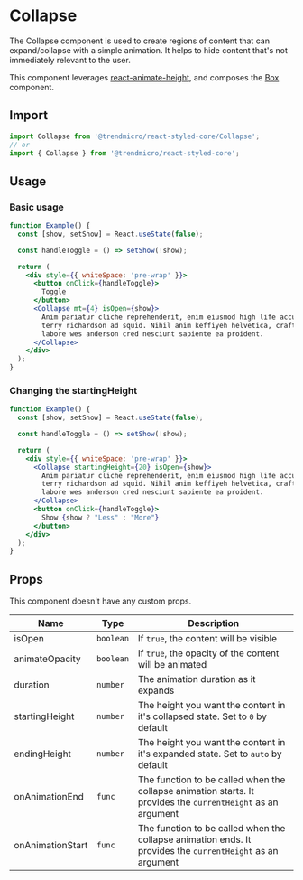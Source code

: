 # Collapse

The Collapse component is used to create regions of content that can
expand/collapse with a simple animation. It helps to hide content that's not
immediately relevant to the user.

This component leverages
[react-animate-height](https://github.com/Stanko/react-animate-height), and
composes the [Box](/box) component.

## Import

```js
import Collapse from '@trendmicro/react-styled-core/Collapse';
// or
import { Collapse } from '@trendmicro/react-styled-core';
```

## Usage

### Basic usage

```jsx
function Example() {
  const [show, setShow] = React.useState(false);

  const handleToggle = () => setShow(!show);

  return (
    <div style={{ whiteSpace: 'pre-wrap' }}>
      <button onClick={handleToggle}>
        Toggle
      </button>
      <Collapse mt={4} isOpen={show}>
        Anim pariatur cliche reprehenderit, enim eiusmod high life accusamus
        terry richardson ad squid. Nihil anim keffiyeh helvetica, craft beer
        labore wes anderson cred nesciunt sapiente ea proident.
      </Collapse>
    </div>
  );
}
```

### Changing the startingHeight

```jsx
function Example() {
  const [show, setShow] = React.useState(false);

  const handleToggle = () => setShow(!show);

  return (
    <div style={{ whiteSpace: 'pre-wrap' }}>
      <Collapse startingHeight={20} isOpen={show}>
        Anim pariatur cliche reprehenderit, enim eiusmod high life accusamus
        terry richardson ad squid. Nihil anim keffiyeh helvetica, craft beer
        labore wes anderson cred nesciunt sapiente ea proident.
      </Collapse>
      <button onClick={handleToggle}>
        Show {show ? "Less" : "More"}
      </button>
    </div>
  );
}
```

## Props

This component doesn't have any custom props.

| Name             | Type      | Description                                                                                                  |
| ---------------- | --------- | ------------------------------------------------------------------------------------------------------------ |
| isOpen           | `boolean` | If `true`, the content will be visible                                                                       |
| animateOpacity   | `boolean` | If `true`, the opacity of the content will be animated                                                       |
| duration         | `number`  | The animation duration as it expands                                                                         |
| startingHeight   | `number`  | The height you want the content in it's collapsed state. Set to `0` by default                               |
| endingHeight     | `number`  | The height you want the content in it's expanded state. Set to `auto` by default                             |
| onAnimationEnd   | `func`    | The function to be called when the collapse animation starts. It provides the `currentHeight` as an argument |
| onAnimationStart | `func`    | The function to be called when the collapse animation ends. It provides the `currentHeight` as an argument   |
